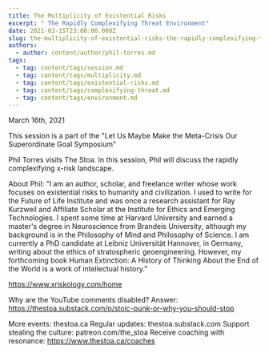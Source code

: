```yaml
---
title: The Multiplicity of Existential Risks
excerpt: " The Rapidly Complexifying Threat Environment"
date: 2021-03-15T23:00:00.000Z
slug: the-multiplicity-of-existential-risks-the-rapidly-complexifying-threat-environment
authors:
  - author: content/author/phil-torres.md
tags:
  - tag: content/tags/session.md
  - tag: content/tags/multiplicity.md
  - tag: content/tags/existential-risks.md
  - tag: content/tags/complexifying-threat.md
  - tag: content/tags/environment.md
---
```


March 16th, 2021

This session is a part of the "Let Us Maybe Make the Meta-Crisis Our Superordinate Goal Symposium"

Phil Torres visits The Stoa. In this session, Phil will discuss the rapidly complexifying x-risk landscape.

About Phil: "I am an author, scholar, and freelance writer whose work focuses on existential risks to humanity and civilization. I used to write for the Future of Life Institute and was once a research assistant for Ray Kurzweil and Affiliate Scholar at the Institute for Ethics and Emerging Technologies. I spent some time at Harvard University and earned a master's degree in Neuroscience from Brandeis University, although my background is in the Philosophy of Mind and Philosophy of Science. I am currently a PhD candidate at Leibniz Universität Hannover, in Germany, writing about the ethics of stratospheric geoengineering. However, my forthcoming book Human Extinction: A History of Thinking About the End of the World is a work of intellectual history."

https://www.xriskology.com/home

Why are the YouTube comments disabled? Answer: https://thestoa.substack.com/p/stoic-punk-or-why-you-should-stop

More events: thestoa.ca
Regular updates: thestoa.substack.com
Support stealing the culture: patreon.com/the_stoa
Receive coaching with resonance: https://www.thestoa.ca/coaches
